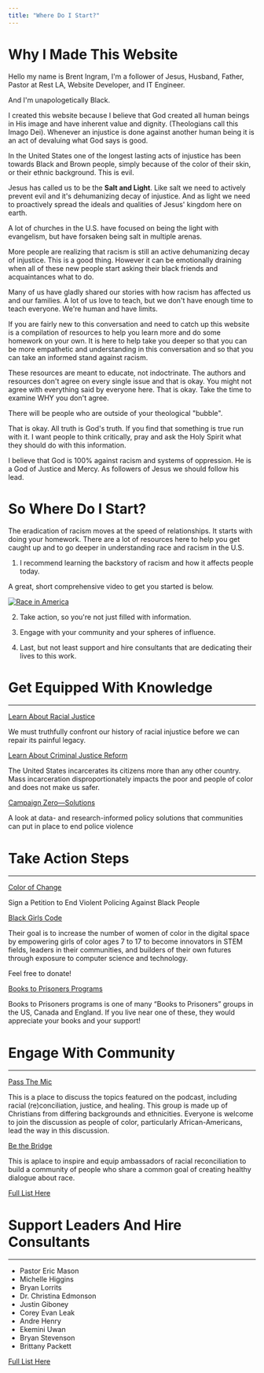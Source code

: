 ```yaml
---
title: "Where Do I Start?"
---
```


# Why I Made This Website
Hello my name is Brent Ingram, I'm a follower of Jesus, Husband, Father, Pastor at Rest LA, Website Developer, and IT Engineer.

And I'm unapologetically Black.

I created this website because I believe that God created all human beings in His image and have inherent value and dignity. (Theologians call this Imago Dei).
Whenever an injustice is done against another human being it is an act of devaluing what God says is good. 

In the United States one of the longest lasting acts of injustice has been towards Black and Brown people, simply because of the color of their skin, or their ethnic background. This is evil.

Jesus has called us to be the **Salt and Light**. Like salt we need to actively prevent evil and it's dehumanizing decay of injustice. And as light we need to proactively spread the ideals and qualities of Jesus' kingdom here on earth.

A lot of churches in the U.S. have focused on being the light with evangelism, but have forsaken being salt in multiple arenas.

More people are realizing that racism is still an active dehumanizing decay of injustice. 
This is a good thing. 
However it can be emotionally draining when all of these new people start asking their black friends and acquaintances what to do. 

Many of us have gladly shared our stories with how racism has affected us and our families.  A lot of us love to teach, but we don't have enough time to teach everyone. We're human and have limits.  

If you are fairly new to this conversation and need to catch up this website is a compilation of resources to help you learn more and do some homework on your own. It is here to help take you deeper so that you can be more empathetic and understanding in this conversation and so that you can take an informed stand against racism. 

These resources are meant to educate, not indoctrinate. The authors and resources don't agree on every single issue and that is okay. You might not agree with everything said by everyone here. That is okay. Take the time to examine WHY you don't agree. 

There will be people who are outside of your theological "bubble". 

That is okay. All truth is God's truth. If you find that something is true run with it. 
I want people to think critically, pray and ask the Holy Spirit what they should do with this information.

I believe that God is 100% against racism and systems of oppression. He is a God of Justice and Mercy. 
As followers of Jesus we should follow his lead.


# So Where Do I Start?
The eradication of racism moves at the speed of relationships. It starts with doing your homework. 
There are a lot of resources here to help you get caught up and to go deeper in understanding race and racism in the U.S.

1. I recommend learning the backstory of racism and how it affects people today. 

 A great, short comprehensive video to get you started is below.

[![Race in America](https://img.youtube.com/vi/AGUwcs9qJXY/0.jpg)](https://www.youtube.com/watch?v=AGUwcs9qJXY "Race in America")



2. Take action, so you're not just filled with information. 

3. Engage with your community and your spheres of influence. 

4. Last, but not least support and hire consultants that are dedicating their lives to this work.


# Get Equipped With Knowledge
---
[Learn About Racial Justice](https://eji.org/racial-justice/)

We must truthfully confront our history of racial injustice before we can repair its painful legacy.

[Learn About Criminal Justice Reform](https://eji.org/criminal-justice-reform/)

The United States incarcerates its citizens more than any other country. Mass incarceration disproportionately impacts the poor and people of color and does not make us safer. 




[Campaign Zero—Solutions](https://www.joincampaignzero.org/solutions#solutionsoverview)

A look at data- and research-informed policy solutions that communities can put in place to end police violence




# Take Action Steps
---
[Color of Change](https://act.colorofchange.org/signup/state-emergency-black-people-are-dying)

Sign a Petition to End Violent Policing Against Black People

[Black Girls Code](https://www.blackgirlscode.com/)

Their goal is to increase the number of women of color in the digital space by empowering girls of color ages 7 to 17 to become innovators in STEM fields, leaders in their communities, and builders of their own futures through exposure to computer science and technology. 

Feel free to donate!

[Books to Prisoners Programs](https://prisonbookprogram.org/resources/other-books-to-prisoners-programs/)

Books to Prisoners programs is one of many “Books to Prisoners” groups in the US, Canada and England. If you live near one of these, they would appreciate your books and your support! 

# Engage With Community
---
[Pass The Mic](https://www.facebook.com/groups/RAANpassthemic/)

This is a place to discuss the topics featured on the podcast, including racial (re)conciliation, justice, and healing. This group is made up of Christians from differing backgrounds and ethnicities. Everyone is welcome to join the discussion as people of color, particularly African-Americans, lead the way in this discussion. 

[Be the Bridge](https://www.facebook.com/beabridgebuilder/)

This is aplace to inspire and equip ambassadors of racial reconciliation to build a community of people who share a common goal of creating healthy dialogue about race.

[Full List Here](/communities)

# Support Leaders And Hire Consultants
---

- Pastor Eric Mason
- Michelle Higgins
- Bryan Lorrits
- Dr. Christina Edmonson
- Justin Giboney
- Corey Evan Leak
- Andre Henry
- Ekemini Uwan
- Bryan Stevenson
- Brittany Packett


 
[Full List Here](/leaders)


